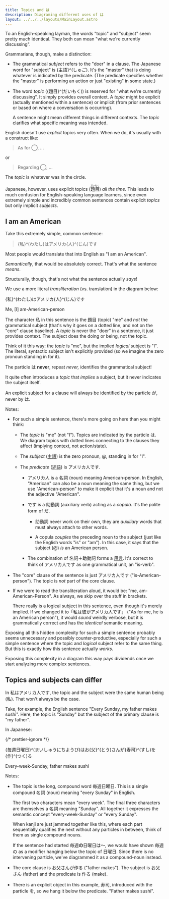 ```yaml
---
title: Topics and は
description: Diagraming different uses of は
layout: ../../../layouts/MainLayout.astro
---
```



To an English-speaking layman, the words "topic" and "subject" seem pretty much
identical. They both can mean "what we're currently discussing".

Grammarians, though, make a distinction:

- The grammatical _subject_ refers to the "doer" in a clause. The Japanese word
  for "subject" is {主語}^(しゅご). It's the "master" that is doing whatever is
  indicated by the predicate. (The predicate specifies whether the "master" is
  performing an action or just "existing" in some state.)

- The word _topic_ ({題目}^(だいもく)) is reserved for "what we're currently discussing". It
  simply provides overall context. A _topic_ might be explicit (actually
  mentioned within a sentence) or implicit (from prior sentences or based on
  where a conversation is occurring).

  A sentence might mean different things in different contexts. The _topic_
  clarifies what specific meaning was intended.

English doesn't use _explicit_ topics very often. When we do, it's usually with
a construct like:

> As for ◯, ...

or

> Regarding ◯, ...

The _topic_ is whatever was in the circle.

Japanese, however, uses explicit topics
(<ruby>題目<rp>(</rp><rt>だいもく</rt><rp>)</rp></ruby>) _all the time._ This leads to
much confusion for English-speaking language learners, since even extremely
simple and incredibly common sentences contain explicit _topics_ but only
implicit _subjects_.

## I am an American

Take this extremely simple, common sentence:

> {私}^(わたし)はアメリカ{人}^(じん)です

Most people would translate that into English as "I am an American".

_Semantically_, that would be absolutely correct. That's what the sentence
_means_.

Structurally, though, that's not what the sentence actually _says_!

We use a more literal _transliteration_ (vs. translation) in the diagram below:

<Diagram filename="watashihaamerikajindesu.svg">
  <p slot="original">
    {私}^(わたし)はアメリカ{人}^(じん)です
  </p>
  <p slot="translation">Me, [I] am-American-person</p>
</Diagram>

The character 私 in this sentence is the 題目 (topic) "me" and _not_ the
grammatical subject (that's why it goes on a dotted line, and not on the "core"
clause baseline). A _topic_ is never the "doer" in a sentence, it just provides
context. The subject does the doing or being, not the topic.

Think of it this way: the _topic_ is "me", but the implied _logical_ subject is
"I". The literal, syntactic subject isn't explicitly provided (so we imagine the
zero pronoun standing in for it).

<Admonition title="Important">

The particle は **never**, repeat _never,_ identifies the grammatical subject!

It quite often introduces a _topic_ that _implies_ a subject, but it never
indicates the subject itself.

An explicit subject for a clause will always be identified by the particle が,
never by は.

</Admonition>

Notes:

- For such a simple sentence, there's more going on here than you might think:

  - The _topic_ is "me" (not "I"). Topics are indicated by the particle は. We
    diagram topics with dotted lines connecting to the clauses they affect
    (implying context, not action/state).

  - The _subject_ ([主語](/en/grammar/7-construction#%E4%B8%BB%E8%AA%9E-subjects)) is the zero
    pronoun, @, standing in for "I".

  - The _predicate_ ([述語](/en/grammar/7-construction#%E8%BF%B0%E8%AA%9E-predicates)) is
    アメリカ人です.

    - アメリカ人 is a 名詞 (noun) meaning American-person. In English,
      "American" can also be a noun meaning the same thing, but we use
      "American-person" to make it explicit that it's a noun and not the
      adjective "American".

    - です is a 助動詞 (auxiliary verb) acting as a _copula._ It's the polite form of だ.

      - 助動詞 never work on their own, they are _auxiliary_ words that must always
        attach to other words.

      - A copula _couples_ the preceding noun to the subject (just like the
        English words "is" or "am"). In this case, it says that the
        subject (@) _is_ an American person.

    - The combination of 名詞＋助動詞 forms a
      [用言](/en/grammar/grammar-intro#%E7%94%A8%E8%A8%80-predicate-words). It's correct to
      think of アメリカ人です as one grammatical unit, an "is-verb".

- The "core" clause of the sentence is just アメリカ人です
  ("is-American-person"). The topic is _not_ part of the core clause.

- If we were to read the transliteration aloud, it would be: "me,
  am-American-Person". As always, we skip over the stuff in brackets.

  There really is a logical subject in this sentence, even though it's merely
  implied. If we changed it to「私は彼がアメリカ人です」 ("As for me, he is an American person"),
  it would _sound_ weirdly verbose, but it is grammatically correct and has the
  _identical_ semantic meaning.

Exposing all this hidden complexity for such a simple sentence probably seems
unnecessary and possibly counter-productive, especially for such a simple
sentence where the topic and _logical_ subject refer to the same thing. But this
is exactly how this sentence actually _works._

Exposing this complexity in a diagram this way pays dividends once we start
analyzing more complex sentences.

## Topics and subjects can differ

In 私はアメリカ人です, the topic and the subject were the same human being (私).
That won't always be the case.

Take, for example, the English sentence "Every Sunday, my father makes sushi".
Here, the topic is "Sunday" but the subject of the primary clause is "my
father".

In Japanese:

{/* prettier-ignore */}
<Diagram filename="otousannosushi.svg">
  <p slot="original">
    {毎週日曜日}^(まいしゅうにちようび)はお{父}^(とう)さんが{寿司}^(すし)を{作}^(つく)る
  </p>
  <p slot="translation">Every-week-Sunday, father makes sushi</p>
</Diagram>

Notes:

- The topic is the long, compound word 毎週日曜日. This is a
  single compound 名詞 (noun) meaning "every Sunday" in English.

  The first two characters mean "every week". The final three characters are
  themselves a 名詞 meaning "Sunday". All together it expresses the semantic
  concept "every-week-Sunday" or "every Sunday".

  When kanji are just jammed together like this, where each part sequentially
  qualifies the next without any particles in between, think of
  them as single compound nouns.

  If the sentence had started 毎週**の**日曜日は〜, we would have shown 毎週の as a modifier hanging below the
  topic of 日曜日. Since there is no intervening particle, we've diagrammed
  it as a compound-noun instead.

- The core clause is お父さんが作る ("father makes"). The subject is お父さん (father) and the
  predicate is 作る (make).

- There is an explicit object in this example, 寿司, introduced with the
  particle を, so we hang it below the predicate. "Father makes sushi".

